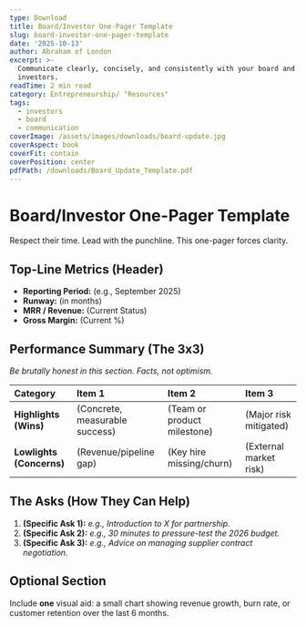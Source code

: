```yaml
---
type: Download 
title: Board/Investor One-Pager Template
slug: board-investor-one-pager-template
date: '2025-10-13'
author: Abraham of London
excerpt: >-
  Communicate clearly, concisely, and consistently with your board and
  investors.
readTime: 2 min read
category: Entrepreneurship/ "Resources"
tags:
  - investors
  - board
  - communication
coverImage: /assets/images/downloads/board-update.jpg
coverAspect: book
coverFit: contain
coverPosition: center
pdfPath: /downloads/Board_Update_Template.pdf
---
```


# Board/Investor One-Pager Template

<PullLine subtle>Respect their time. Lead with the punchline. This one-pager forces clarity.</PullLine>

## Top-Line Metrics (Header)
- **Reporting Period:** (e.g., September 2025)
- **Runway:** (in months)
- **MRR / Revenue:** (Current Status)
- **Gross Margin:** (Current %)

<Rule />

## Performance Summary (The 3x3)
*Be brutally honest in this section. Facts, not optimism.*

| Category | Item 1 | Item 2 | Item 3 |
|:---|:---|:---|:---|
| **Highlights (Wins)** | (Concrete, measurable success) | (Team or product milestone) | (Major risk mitigated) |
| **Lowlights (Concerns)** | (Revenue/pipeline gap) | (Key hire missing/churn) | (External market risk) |

<Rule />

## The Asks (How They Can Help)
1. **(Specific Ask 1):** *e.g., Introduction to X for partnership.*
2. **(Specific Ask 2):** *e.g., 30 minutes to pressure-test the 2026 budget.*
3. **(Specific Ask 3):** *e.g., Advice on managing supplier contract negotiation.*

<Rule />

## Optional Section
Include **one** visual aid: a small chart showing revenue growth, burn rate, or customer retention over the last 6 months.